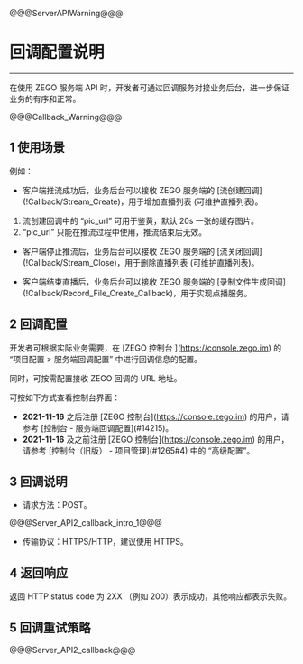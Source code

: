 @@@ServerAPIWarning@@@

# 回调配置说明
---

在使用 ZEGO 服务端 API 时，开发者可通过回调服务对接业务后台，进一步保证业务的有序和正常。

@@@Callback_Warning@@@

## 1 使用场景

例如：

- 客户端推流成功后，业务后台可以接收 ZEGO 服务端的 [流创建回调\](!Callback/Stream_Create)，用于增加直播列表 (可维护直播列表)。

<div class="mk-hint">

1. 流创建回调中的 “pic_url” 可用于鉴黄，默认 20s 一张的缓存图片。 
2. “pic_url” 只能在推流过程中使用，推流结束后无效。
</div>

- 客户端停止推流后，业务后台可以接收 ZEGO 服务端的 [流关闭回调\](!Callback/Stream_Close)，用于删除直播列表 (可维护直播列表)。

- 客户端结束直播后，业务后台可以接收 ZEGO 服务端的 [录制文件生成回调\](!Callback/Record_File_Create_Callback)，用于实现点播服务。


## 2 回调配置

开发者可根据实际业务需要，在 [ZEGO 控制台 \](https://console.zego.im) 的 “项目配置 > 服务端回调配置” 中进行回调信息的配置。


同时，可按需配置接收 ZEGO 回调的 URL 地址。

<div class = 'mk-hint'>

可按如下方式查看控制台界面：

- **2021-11-16** 之后注册 [ZEGO 控制台\](https://console.zego.im) 的用户，请参考 [控制台 - 服务端回调配置\](#14215)。
- **2021-11-16** 及之前注册 [ZEGO 控制台\](https://console.zego.im) 的用户，请参考 [控制台（旧版） - 项目管理\](#1265#4) 中的 “高级配置”。
</div>


## 3 回调说明

- 请求方法：POST。

@@@Server_API2_callback_intro_1@@@

- 传输协议：HTTPS/HTTP，建议使用 HTTPS。

## 4 返回响应

返回 HTTP status code 为 2XX （例如 200）表示成功，其他响应都表示失败。

## 5  回调重试策略

@@@Server_API2_callback@@@
